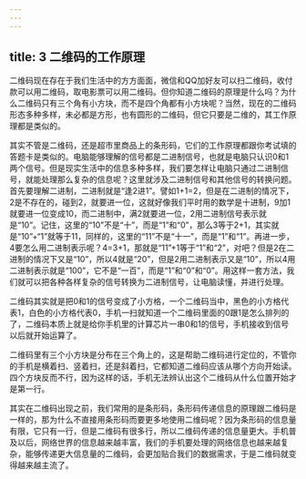 ```yaml
---
---
---
```

title: 3 二维码的工作原理
---




二维码现在存在于我们生活中的方方面面，微信和QQ加好友可以扫二维码，收付款可以用二维码，取电影票可以用二维码。但你知道二维码的原理是什么吗？为什么二维码只有三个角有小方块，而不是四个角都有小方块呢？当然，现在的二维码形态多种多样，未必都是方形，也有圆形的二维码，但它只要是二维的，其工作原理都是类似的。

其实不管是二维码，还是超市里商品上的条形码，它们的工作原理都跟你考试填的答题卡是类似的。电脑能够理解的信号都是二进制信号，也就是电脑只认识0和1两个信号。但是现实生活中的信息多种多样，我们要怎样让电脑只通过二进制信号，就能处理那么复杂的信息呢？这里就涉及二进制信号和其他信号的转换问题。首先要理解二进制，二进制就是“逢2进1”。譬如1+1=2，但是在二进制的情况下，2是不存在的，碰到2，就要进一位，这就好像我们平时用的数学是十进制，9加1就要进一位变成10，而二进制中，满2就要进一位，2用二进制信号表示就是“10”。记住，这里的“10”不是“十”，而是“1”和“0”，那么3等于2+1，其实就是“10”+“1”就等于11，同样的，这里的“11”不是“十一”，而是“1”和“1”。再进一步，4要怎么用二进制表示呢？4=3+1，那就是“11”+1等于“1”和“2”，对吧？但是2在二进制的情况下又是“10”，所以4就是“20”，但是2用二进制表示又是“10”，所以4用二进制表示就是“100”，它不是“一百”，而是“1”和“0”和“0”。用这样一套方法，我们就可以把各种各样复杂的信号转换为二进制信号，让电脑读懂，并进行处理。

二维码其实就是把0和1的信号变成了小方格，一个二维码当中，黑色的小方格代表1，白色的小方格代表0，手机一扫就知道一个二维码里面的0跟1是怎么排列的了，二维码本质上就是给你手机里的计算芯片一串0和1的信号，手机接收到信号以后就开始运算了。

二维码里有三个小方块是分布在三个角上的，这是帮助二维码进行定位的，不管你的手机是横着扫、竖着扫，还是斜着扫，它都知道二维码应该从哪个方向开始读。四个方块反而不行，因为这样的话，手机无法辨认出这个二维码从什么位置开始才是第一行。

其实在二维码出现之前，我们常用的是条形码，条形码传递信息的原理跟二维码是一样的，那为什么不直接用条形码而要更多地使用二维码呢？因为条形码的信息量有限，它只有一行，但是二维码有很多行，所以二维码传递的信息量更大。手机普及以后，网络世界的信息越来越丰富，我们的手机要处理的网络信息也越来越复杂，能够传递更大信息量的二维码，会更加贴合我们的数据需求，于是二维码就变得越来越主流了。
